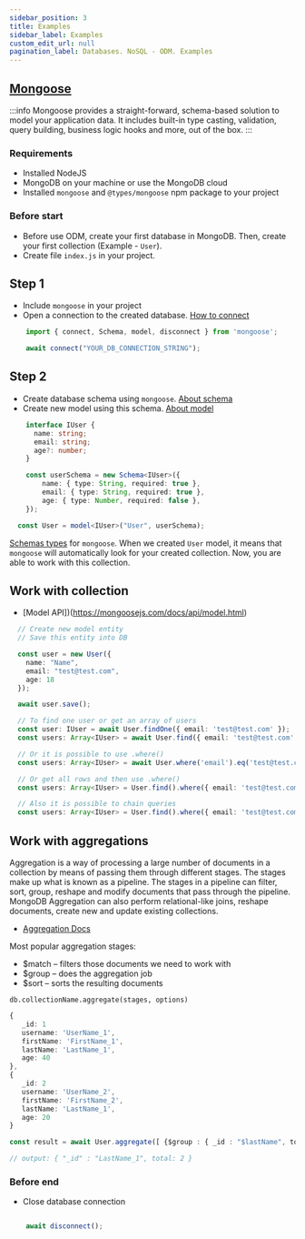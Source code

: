 ```yaml
---
sidebar_position: 3
title: Examples
sidebar_label: Examples
custom_edit_url: null
pagination_label: Databases. NoSQL - ODM. Examples
---
```


## [Mongoose](https://mongoosejs.com/docs/index.html)

:::info
Mongoose provides a straight-forward, schema-based solution to model your application data.
It includes built-in type casting, validation, query building, business logic hooks and more, out of the box.
:::

### Requirements
- Installed NodeJS
- MongoDB on your machine or use the MongoDB cloud
- Installed ```mongoose``` and ```@types/mongoose``` npm package to your project

### Before start

- Before use ODM, create your first database in MongoDB. Then, create your first collection (Example - ```User```).
- Create file ```index.js``` in your project.

## Step 1

- Include ```mongoose``` in your project
- Open a connection to the created database. [How to connect](https://mongoosejs.com/docs/connections.html)

```ts
    import { connect, Schema, model, disconnect } from 'mongoose';

    await connect("YOUR_DB_CONNECTION_STRING");
```

## Step 2

- Create database schema using ```mongoose```. [About schema](https://mongoosejs.com/docs/guide.html)
- Create new model using this schema. [About model](https://mongoosejs.com/docs/models.html)

```ts
    interface IUser {
      name: string;
      email: string;
      age?: number;
    }

    const userSchema = new Schema<IUser>({
        name: { type: String, required: true },
        email: { type: String, required: true },
        age: { type: Number, required: false },
    });

  const User = model<IUser>("User", userSchema);
```
[Schemas types](https://mongoosejs.com/docs/schematypes.html) for ```mongoose```.
When we created ```User``` model, it means that ```mongoose``` will automatically look for your created collection.
Now, you are able to work with this collection.

## Work with collection

- [Model API])(https://mongoosejs.com/docs/api/model.html)

```ts
  // Create new model entity
  // Save this entity into DB

  const user = new User({
    name: "Name",
    email: "test@test.com",
    age: 18
  });

  await user.save();

  // To find one user or get an array of users
  const user: IUser = await User.findOne({ email: 'test@test.com' });
  const users: Array<IUser> = await User.find({ email: 'test@test.com' });

  // Or it is possible to use .where()
  const users: Array<IUser> = await User.where('email').eq('test@test.com');

  // Or get all rows and then use .where()
  const users: Array<IUser> = User.find().where({ email: 'test@test.com' });

  // Also it is possible to chain queries
  const users: Array<IUser> = User.find().where({ email: 'test@test.com' }).where({ age: 18 });
```

## Work with aggregations

Aggregation is a way of processing a large number of documents in a collection by means of passing them through different stages.
The stages make up what is known as a pipeline.
The stages in a pipeline can filter, sort, group, reshape and modify documents that pass through the pipeline.
MongoDB Aggregation can also perform relational-like joins, reshape documents, create new and update existing collections.

- [Aggregation Docs](https://mongoosejs.com/docs/api/aggregate.html)

Most popular aggregation stages:
- $match – filters those documents we need to work with
- $group – does the aggregation job
- $sort – sorts the resulting documents

```db.collectionName.aggregate(stages, options)```

```ts
{
   _id: 1
   username: 'UserName_1',
   firstName: 'FirstName_1',
   lastName: 'LastName_1',
   age: 40
},
{
   _id: 2
   username: 'UserName_2',
   firstName: 'FirstName_2',
   lastName: 'LastName_1',
   age: 20
}
```

```ts
const result = await User.aggregate([ {$group : { _id : "$lastName", total:  { $sum : 1 }} }]);

// output: { "_id" : "LastName_1", total: 2 }
```

### Before end

- Close database connection

```ts

    await disconnect();
```
